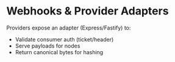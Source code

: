 # Webhooks & Provider Adapters

Providers expose an adapter (Express/Fastify) to:
- Validate consumer auth (ticket/header)
- Serve payloads for nodes
- Return canonical bytes for hashing
